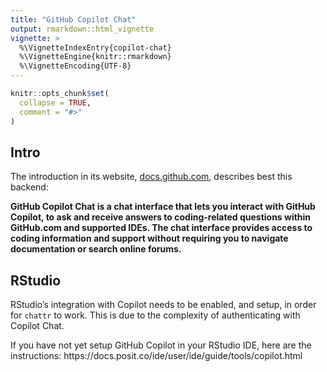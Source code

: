 ```yaml
---
title: "GitHub Copilot Chat"
output: rmarkdown::html_vignette
vignette: >
  %\VignetteIndexEntry{copilot-chat}
  %\VignetteEngine{knitr::rmarkdown}
  %\VignetteEncoding{UTF-8}
---
```


```r
knitr::opts_chunk$set(
  collapse = TRUE,
  comment = "#>"
)
```

## Intro

The introduction in its website, [docs.github.com](https://docs.github.com/en/copilot/github-copilot-chat/about-github-copilot-chat), 
describes best this backend:

**GitHub Copilot Chat is a chat interface that lets you interact with GitHub Copilot, 
to ask and receive answers to coding-related questions within GitHub.com and 
supported IDEs. The chat interface provides access to coding information and 
support without requiring you to navigate documentation or search online forums.**

## RStudio

RStudio's integration with Copilot needs to be enabled, and setup, in order
for `chattr` to work. This is due to the complexity of authenticating with 
Copilot Chat. 

If you have not yet setup GitHub Copilot in your RStudio IDE, here are the 
instructions: https://docs.posit.co/ide/user/ide/guide/tools/copilot.html

